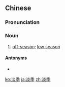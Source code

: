 ==Chinese==
{{zh-forms}}

===Pronunciation===
{{zh-pron
|m=dànjì
|c=daam6 gwai3
|ma=Zh-dànjì.ogg
|cat=n
}}

===Noun===
{{zh-noun}}

# [[off-season]]; [[low season]]

====Antonyms====
* {{zh-l|旺季}}

{{zh-cat|Advanced}}

[[ko:淡季]]
[[ja:淡季]]
[[zh:淡季]]